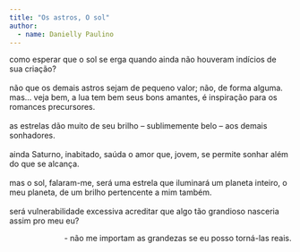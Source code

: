 ```yaml
---
title: "Os astros, O sol"
author: 
  - name: Danielly Paulino
---
```



| como esperar que o sol se erga quando ainda não houveram indícios de sua criação?
| 
| não que os demais astros sejam de pequeno valor; não, de forma alguma.
| mas... veja bem, a lua tem bem seus bons amantes, é inspiração para os romances precursores.
| 
| as estrelas dão muito de seu brilho – sublimemente belo – aos demais sonhadores.
| 
| ainda Saturno, inabitado, saúda o amor que, jovem, se permite sonhar além do que se alcança.
| 
| mas o sol, falaram-me, será uma estrela que iluminará um planeta inteiro, o meu planeta, de um brilho pertencente a mim também.
| 
| será vulnerabilidade excessiva acreditar que algo tão grandioso nasceria assim pro meu eu?
| 

<p style="text-align:right;">
[- não me importam as grandezas se eu posso torná-las reais.]{style="text-align:right;"}
</p>

<a href="https://instagram.com/daniepaulino"><i class="bi bi-instagram"></i></a>